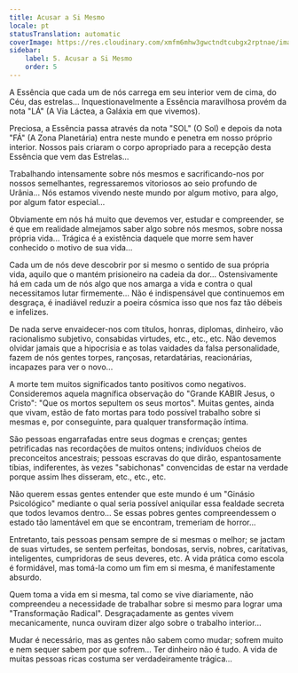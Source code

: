 ```yaml
---
title: Acusar a Si Mesmo
locale: pt
statusTranslation: automatic
coverImage: https://res.cloudinary.com/xmfm6mhw3gwctndtcubgx2rptnae/image/upload/v1740468922/small_cover_tratado_de_psicologia_revolucionaria_a4c0dca4e0.webp
sidebar:
    label: 5. Acusar a Si Mesmo
    order: 5
---
```

A Essência que cada um de nós carrega em seu interior vem de cima, do Céu, das estrelas... Inquestionavelmente a Essência maravilhosa provém da nota "LÁ" (A Via Láctea, a Galáxia em que vivemos).

Preciosa, a Essência passa através da nota "SOL" (O Sol) e depois da nota "FÁ" (A Zona Planetária) entra neste mundo e penetra em nosso próprio interior. Nossos pais criaram o corpo apropriado para a recepção desta Essência que vem das Estrelas...

Trabalhando intensamente sobre nós mesmos e sacrificando-nos por nossos semelhantes, regressaremos vitoriosos ao seio profundo de Urânia... Nós estamos vivendo neste mundo por algum motivo, para algo, por algum fator especial...

Obviamente em nós há muito que devemos ver, estudar e compreender, se é que em realidade almejamos saber algo sobre nós mesmos, sobre nossa própria vida... Trágica é a existência daquele que morre sem haver conhecido o motivo de sua vida...

Cada um de nós deve descobrir por si mesmo o sentido de sua própria vida, aquilo que o mantém prisioneiro na cadeia da dor... Ostensivamente há em cada um de nós algo que nos amarga a vida e contra o qual necessitamos lutar firmemente... Não é indispensável que continuemos em desgraça, é inadiável reduzir a poeira cósmica isso que nos faz tão débeis e infelizes.

De nada serve envaidecer-nos com títulos, honras, diplomas, dinheiro, vão racionalismo subjetivo, consabidas virtudes, etc., etc., etc. Não devemos olvidar jamais que a hipocrisia e as tolas vaidades da falsa personalidade, fazem de nós gentes torpes, rançosas, retardatárias, reacionárias, incapazes para ver o novo...

A morte tem muitos significados tanto positivos como negativos. Consideremos aquela magnífica observação do "Grande KABIR Jesus, o Cristo": "Que os mortos sepultem os seus mortos". Muitas gentes, ainda que vivam, estão de fato mortas para todo possível trabalho sobre si mesmas e, por conseguinte, para qualquer transformação íntima.

São pessoas engarrafadas entre seus dogmas e crenças; gentes petrificadas nas recordações de muitos ontens; indivíduos cheios de preconceitos ancestrais; pessoas escravas do que dirão, espantosamente tíbias, indiferentes, às vezes "sabichonas" convencidas de estar na verdade porque assim lhes disseram, etc., etc., etc.

Não querem essas gentes entender que este mundo é um "Ginásio Psicológico" mediante o qual seria possível aniquilar essa fealdade secreta que todos levamos dentro... Se essas pobres gentes compreendessem o estado tão lamentável em que se encontram, tremeriam de horror...

Entretanto, tais pessoas pensam sempre de si mesmas o melhor; se jactam de suas virtudes, se sentem perfeitas, bondosas, servis, nobres, caritativas, inteligentes, cumpridoras de seus deveres, etc. A vida prática como escola é formidável, mas tomá-la como um fim em si mesma, é manifestamente absurdo.

Quem toma a vida em si mesma, tal como se vive diariamente, não compreendeu a necessidade de trabalhar sobre si mesmo para lograr uma "Transformação Radical". Desgraçadamente as gentes vivem mecanicamente, nunca ouviram dizer algo sobre o trabalho interior...

Mudar é necessário, mas as gentes não sabem como mudar; sofrem muito e nem sequer sabem por que sofrem... Ter dinheiro não é tudo. A vida de muitas pessoas ricas costuma ser verdadeiramente trágica...

